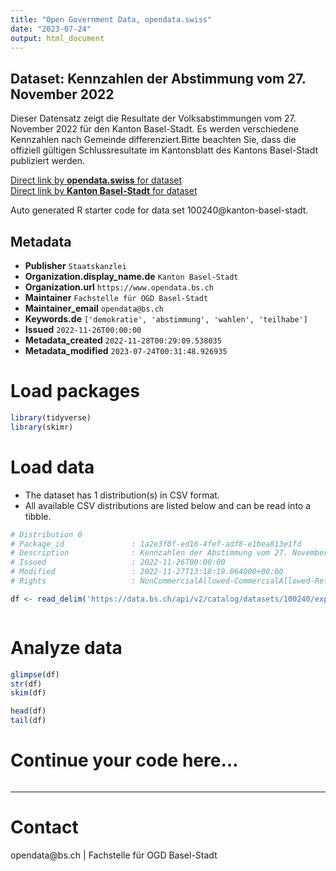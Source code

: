 ```yaml
---
title: "Open Government Data, opendata.swiss"
date: "2023-07-24"
output: html_document
---
```


## Dataset: Kennzahlen der Abstimmung vom 27. November 2022

Dieser Datensatz zeigt die Resultate der Volksabstimmungen vom 27. November 2022 für den Kanton Basel-Stadt. Es werden verschiedene Kennzahlen nach Gemeinde differenziert.Bitte beachten Sie, dass die offiziell gültigen Schlussresultate im Kantonsblatt des Kantons Basel-Stadt publiziert werden.

[Direct link by **opendata.swiss** for dataset](https://opendata.swiss/de/dataset/kennzahlen-der-abstimmung-vom-27-november-2022)<br>
[Direct link by **Kanton Basel-Stadt** for dataset](https://data.bs.ch/explore/dataset/100240/)

Auto generated R starter code for data set 100240@kanton-basel-stadt.

## Metadata

- **Publisher** `Staatskanzlei`
- **Organization.display_name.de** `Kanton Basel-Stadt`
- **Organization.url** `https://www.opendata.bs.ch`
- **Maintainer** `Fachstelle für OGD Basel-Stadt`
- **Maintainer_email** `opendata@bs.ch`
- **Keywords.de** `['demokratie', 'abstimmung', 'wahlen', 'teilhabe']`
- **Issued** `2022-11-26T00:00:00`
- **Metadata_created** `2022-11-28T00:29:09.538035`
- **Metadata_modified** `2023-07-24T00:31:48.926935`


# Load packages

```r

library(tidyverse)
library(skimr)

```

# Load data

-   The dataset has 1 distribution(s) in CSV format.
-   All available CSV distributions are listed below and can be read into a tibble.

```r

# Distribution 0
# Package_id               : 1a2e3f0f-ed16-4fef-adf8-e1bea813e1fd
# Description              : Kennzahlen der Abstimmung vom 27. November 2022 (csv)
# Issued                   : 2022-11-26T00:00:00
# Modified                 : 2022-11-27T13:18:19.064000+00:00
# Rights                   : NonCommercialAllowed-CommercialAllowed-ReferenceRequired

df <- read_delim('https://data.bs.ch/api/v2/catalog/datasets/100240/exports/csv')



```

# Analyze data

```r

glimpse(df)
str(df)
skim(df)

head(df)
tail(df)

```

# Continue your code here...

```r

```

------------------------------------------------------------------------

# Contact

opendata@bs.ch | Fachstelle für OGD Basel-Stadt
